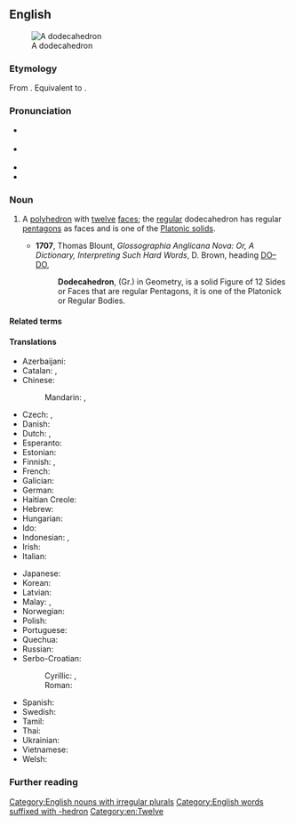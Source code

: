 ==English==
{{was wotd|2007|December|14}}
[[Image:120px-Dodecahedron-slowturn.gif|thumb|A dodecahedron]]

===Etymology===
From {{der|en|grc|δωδεκάεδρον}}. Equivalent to {{af|en|dodeca-|-hedron}}.

===Pronunciation===
* {{a|UK}} {{IPA|en|/ˌdəʊdɛkəˈhiːdɹən/|/ˌdəʊdɪkəˈhiːdɹən/}}
* {{a|US}} {{IPA|en|/ˌdoʊdɛkəˈhiːdɹən/}}
* {{audio|en|en-us-dodecahedron.ogg|Audio (US)}}
* {{audio|en|en-au-dodecahedron.ogg|Audio (AU)}}

===Noun===
{{en-noun|dodecahedra|s}}

# {{lb|en|geometry}} A [[polyhedron]] with [[twelve]] [[face]]s; the [[regular]] dodecahedron has regular [[pentagon]]s as faces and is one of the [[Platonic solid]]s.
#* '''1707''', Thomas Blount, ''Glossographia Anglicana Nova: Or, A Dictionary, Interpreting Such Hard Words'', D. Brown, heading [http://books.google.com/books?id=8jYP-B1Q9a0C&pg=RA2-PT74&dq=dodecahedron+date:1700-1725&lr=&num=20&as_brr=0 DO–DO],
#*: '''Dodecahedron''', (Gr.) in Geometry, is a solid Figure of 12 Sides or Faces that are regular Pentagons, it is one of the Platonick or Regular Bodies.
#:{{syn|en|duodecahedron}}

====Related terms====
{{rel3|en
|dodecahedral
|dodecadodecahedron
|great dodecahedron
|icosidodecahedron
|rhombicosidodecahedron}}

====Translations====
{{trans-top|a polyhedron with 12 faces}}
* Azerbaijani: {{t|az|dodekaedr}}
* Catalan: {{t+|ca|dodecàedre}}, {{t+|ca|dodecaedre|m}}
* Chinese:
*: Mandarin: {{t+|cmn|正十二面體}}, {{t+|cmn|正十二面体|tr=zhèngshí'èr miàntǐ}}
* Czech: {{t+|cs|dvanáctistěn|m}}, {{t+|cs|dodekaedr|m}}
* Danish: {{t|da|dodekaeder|n}}
* Dutch: {{t+|nl|dodecaëder|m}}, {{t|nl|regelmatig twaalfvlak|n}}
* Esperanto: {{t|eo|dekduedro}}
* Estonian: {{t|et|korrapärane dodekaeeder}}
* Finnish: {{t+|fi|dodekaedri}}, {{t|fi|kaksitoistatahokas}}
* French: {{t+|fr|dodécaèdre|m}}
* Galician: {{t+|gl|dodecaedro|m}}
* German: {{t+|de|Dodekaeder|m}}
* Haitian Creole: {{t|ht|dodekayèd}}
* Hebrew: {{t+|he|תֲּריֹסִרון|tr=t'resárón}} {{t|he|דּוֹדֶקָהֶדְרוֹן}}
* Hungarian: {{t+|hu|dodekaéder}}
* Ido: {{t+|io|dodekaedro}}
* Indonesian: {{t+|id|dodekahedron}}, {{t|id|bangun bersisi dua belas}}
* Irish: {{t|ga|dóideacaihéadrán|m}}
* Italian: {{t+|it|dodecaedro|m}}
{{trans-mid}}
* Japanese: {{t|ja|正十二面体|tr=せいじゅうにめんたい, seijūni mentai}}
* Korean: {{t|ko|정십이면체|tr=jeongsib-imyeonche}}
* Latvian: {{t|lv|dodekaedrs|m}}
* Malay: {{t|ms|segi dua puluh}}, {{t|ms|dodekahedron}}
* Norwegian: {{t+|no|dodekaeder|n}}
* Polish: {{t|pl|dwunastościan foremny|m}}
* Portuguese: {{t+|pt|dodecaedro|m}}
* Quechua: {{t|qu|chunka iskayniyuq uya}}
* Russian: {{t+|ru|додека́эдр|m}}
* Serbo-Croatian:
*: Cyrillic: {{t|sh|до̀декае̄дар|m}},
*: Roman: {{t+|sh|dòdekaēdar|m}}
* Spanish: {{t+|es|dodecaedro|m}}
* Swedish: {{t+|sv|dodekaeder|c}}
* Tamil: {{t|ta|பன்னிரண்டுமுக ஐங்கோணகம்}}
* Thai: {{t|th|ทรงสิบสองหน้า|tr=song sìp sŏng nâa}}
* Ukrainian: {{t|uk|додека́едр|m}}
* Vietnamese: {{t|vi|Khối mười hai mặt}}
* Welsh: {{t|cy|dodecahedron}}
{{trans-bottom}}

===Further reading===
{{projectlinks|wikipedia}}

[[Category:English nouns with irregular plurals]]
[[Category:English words suffixed with -hedron]]
[[Category:en:Twelve]]